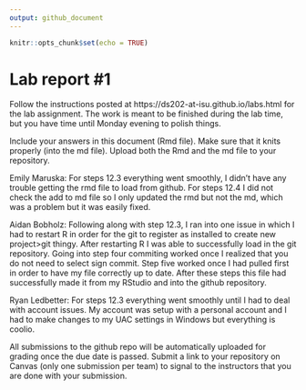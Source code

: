 ```yaml
---
output: github_document
---
```


<!-- README.md is generated from README.Rmd. Please edit the README.Rmd file -->


```r
knitr::opts_chunk$set(echo = TRUE)
```

# Lab report #1

Follow the instructions posted at https://ds202-at-isu.github.io/labs.html for the lab assignment. The work is meant to be finished during the lab time, but you have time until Monday evening to polish things.

Include your answers in this document (Rmd file). Make sure that it knits properly (into the md file). Upload both the Rmd and the md file to your repository.  

Emily Maruska: For steps 12.3 everything went smoothly, I didn't have any trouble getting the rmd file to load from github.  For steps 12.4 I did not check the add to md file so I only updated the rmd but not the md, which was a problem but it was easily fixed.

Aidan Bobholz: Following along with step 12.3, I ran into one issue in which I had to restart R in order for the git to register as installed to create new project>git thingy. After restarting R I was able to successfully load in the git repository. Going into step four commiting worked once I realized that you do not need to select sign commit. Step five worked once I had pulled first in order to have my file correctly up to date. After these steps this file had successfully made it from my RStudio and into the github repository.

Ryan Ledbetter: For steps 12.3 everything went smoothly until I had to deal with account issues. My account was setup with a personal account and I had to make changes to my UAC settings in Windows but everything is coolio.

All submissions to the github repo will be automatically uploaded for grading once the due date is passed.
Submit a link to your repository on Canvas (only one submission per team) to signal to the instructors that you are done with your submission.

